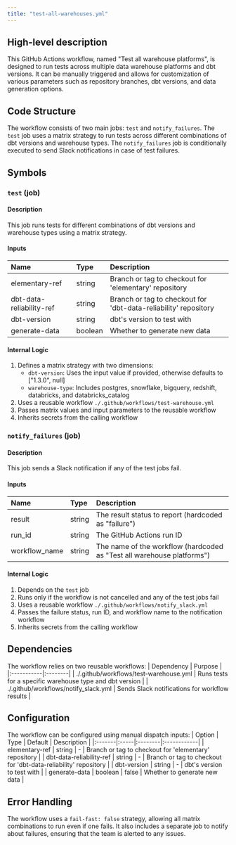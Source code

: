 ```yaml
---
title: "test-all-warehouses.yml"
---
```


## High-level description
This GitHub Actions workflow, named "Test all warehouse platforms", is designed to run tests across multiple data warehouse platforms and dbt versions. It can be manually triggered and allows for customization of various parameters such as repository branches, dbt versions, and data generation options.

## Code Structure
The workflow consists of two main jobs: `test` and `notify_failures`. The `test` job uses a matrix strategy to run tests across different combinations of dbt versions and warehouse types. The `notify_failures` job is conditionally executed to send Slack notifications in case of test failures.

## Symbols

### `test` (job)
#### Description
This job runs tests for different combinations of dbt versions and warehouse types using a matrix strategy.

#### Inputs
| Name | Type | Description |
|:-----|:-----|:------------|
| elementary-ref | string | Branch or tag to checkout for 'elementary' repository |
| dbt-data-reliability-ref | string | Branch or tag to checkout for 'dbt-data-reliability' repository |
| dbt-version | string | dbt's version to test with |
| generate-data | boolean | Whether to generate new data |

#### Internal Logic
1. Defines a matrix strategy with two dimensions:
   - `dbt-version`: Uses the input value if provided, otherwise defaults to ["1.3.0", null]
   - `warehouse-type`: Includes postgres, snowflake, bigquery, redshift, databricks, and databricks_catalog
2. Uses a reusable workflow `./.github/workflows/test-warehouse.yml`
3. Passes matrix values and input parameters to the reusable workflow
4. Inherits secrets from the calling workflow

### `notify_failures` (job)
#### Description
This job sends a Slack notification if any of the test jobs fail.

#### Inputs
| Name | Type | Description |
|:-----|:-----|:------------|
| result | string | The result status to report (hardcoded as "failure") |
| run_id | string | The GitHub Actions run ID |
| workflow_name | string | The name of the workflow (hardcoded as "Test all warehouse platforms") |

#### Internal Logic
1. Depends on the `test` job
2. Runs only if the workflow is not cancelled and any of the test jobs fail
3. Uses a reusable workflow `./.github/workflows/notify_slack.yml`
4. Passes the failure status, run ID, and workflow name to the notification workflow
5. Inherits secrets from the calling workflow

## Dependencies
The workflow relies on two reusable workflows:
| Dependency | Purpose |
|:-----------|:--------|
| ./.github/workflows/test-warehouse.yml | Runs tests for a specific warehouse type and dbt version |
| ./.github/workflows/notify_slack.yml | Sends Slack notifications for workflow results |

## Configuration
The workflow can be configured using manual dispatch inputs:
| Option | Type | Default | Description |
|:-------|:-----|:--------|:------------|
| elementary-ref | string | - | Branch or tag to checkout for 'elementary' repository |
| dbt-data-reliability-ref | string | - | Branch or tag to checkout for 'dbt-data-reliability' repository |
| dbt-version | string | - | dbt's version to test with |
| generate-data | boolean | false | Whether to generate new data |

## Error Handling
The workflow uses a `fail-fast: false` strategy, allowing all matrix combinations to run even if one fails. It also includes a separate job to notify about failures, ensuring that the team is alerted to any issues.
